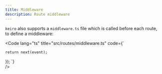 ```yaml
---
title: Middleware
description: Route middleware
---
```


`keiro` also supports a `middleware.ts` file which is called before each route, to define a middleware:


<Code 
lang="ts" 
title="src/routes/middleware.ts" 
code={`

    return next(event);
});
`}  
/>